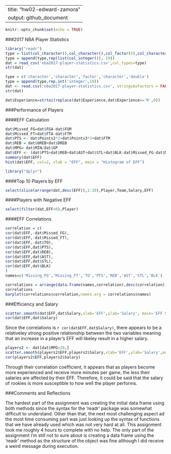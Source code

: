 
---
title: "hw02-edward-zamora"
output: github_document
---

```r
knitr::opts_chunk$set(echo = TRUE)
```

###2017 NBA Player Statistics

```r
library("readr")
type = list(col_character(),col_character(),col_factor(5),col_character(),col_double())
type = append(type,rep(list(col_integer()), 19))
dat = read_csv('nba2017-player-statistics.csv',col_types=type)
str(dat)
```

```r
type = c('character','character','factor','character','double')
type = append(type,rep.int('integer',19))
dat <- read.csv('nba2017-player-statistics.csv', stringsAsFactors = FALSE, colClasses = type)
str(dat)
```

```r
dat$Experience=strtoi(replace(dat$Experience,dat$Experience=='R',0))
```

###Performance of Players

####EFF Calculation
```r
dat$Missed_FG=dat$FGA-dat$FGM
dat$Missed_FT=dat$FTA-dat$FTM
dat$PTS <- dat$Points2*2+dat$Points3*3+dat$FTM
dat$REB = dat$OREB+dat$DREB
dat$MPG= dat$MIN/dat$GP
dat$EFF <- (dat$PTS+dat$REB+dat$AST+dat$STL+dat$BLK-dat$Missed_FG-dat$Missed_FT-dat$TO)/dat$GP
summary(dat$EFF)
hist(dat$EFF, col=2, xlab = "EFF", main = "Histogram of EFF")
```

```r
library("dplyr")
```

####Top 10 Players by EFF
```r
select(slice(arrange(dat,desc(EFF)),1:10),Player,Team,Salary,EFF)
```

####Players with Negative EFF
```r
select(filter(dat,EFF<0),Player)
```

####EFF Correlations
```r
correlation = c(
cor(dat$EFF,-dat$Missed_FG),
cor(dat$EFF,-dat$Missed_FT),
cor(dat$EFF,-dat$TO),
cor(dat$EFF,dat$PTS),
cor(dat$EFF,dat$REB),
cor(dat$EFF,dat$AST),
cor(dat$EFF,dat$STL),
cor(dat$EFF,dat$BLK)
)
names=c('Missing_FG','Missing_FT','TO','PTS','REB','AST','STL','BLK')
```

```r
correlations = arrange(data.frame(names,correlation),desc(correlation))
correlations
barplot(correlations$correlation,names.arg = correlations$names)
```

###Efficiency and Salary
```r
scatter.smooth(dat$EFF,dat$Salary,xlab='EFF',ylab='Salary', main='EFF Scatterplot for NBA')
cor(dat$EFF,dat$Salary)
```

Since the correlations is `r cor(dat$EFF,dat$Salary)`, there appears to be a relativeley strong positive relationship between the two variables meaning that an increase in a player's EFF will likeley result in a higher salary.

```r
players2 <- dat[dat$MPG>20,]
scatter.smooth(players2$EFF,players2$Salary,xlab='EFF',ylab='Salary',main='EFF Scatterplot for NBA Rookies')
cor(players2$EFF,players2$Salary)
```
Through their correlation coefficient, it appears that as players become more experienced and receive more minutes per game, the less their salaries are affected by their EFF. Therefore, it could be said that the salary of rookies is more susceptible to how well the player performs.

###Comments and Reflections

The hardest part of the assignment was creating the initial data frame using both methods since the syntax for the 'readr' package was somewhat difficult to understand. Other than that, the next most challenging aspect ad the most time consuming part was just looking up the syntax of functions that we have already used which was not very hard at all. This assignment took me roughly 4 hours to complete with no help. The only part of the assignment I'm still not to sure about is creating a data frame using the 'readr' method as the structure of the object was fine although I did receive a weird message during execution.